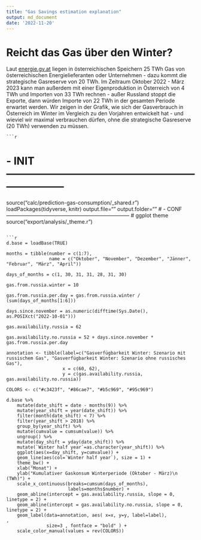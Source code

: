 ```yaml
---
title: "Gas Savings estimation explanation"
output: md_document
date: '2022-11-20'
---
```

# Reicht das Gas über den Winter?

Laut [energie.gv.at](https://energie.gv.at) liegen in österreichischen Speichern 25 TWh Gas von österreichischen Energielieferanten oder Unternehmen - dazu kommt die strategische Gasreserve von 20 TWh. Im Zeitraum Oktober 2022 - März 2023 kann man außerdem mit einer Eigenproduktion in Österreich von 4 TWh und Importen von 33 TWh rechnen - außer Russland stoppt die Exporte, dann würden Importe von 22 TWh in der gesamten Periode erwartet werden. Wir zeigen in der Grafik, wie sich der Gasverbrauch in Österreich im Winter im Vergleich zu den Vorjahren entwickelt hat - und wieviel wir maximal verbrauchen dürfen, ohne die strategische Gasreserve (20 TWh) verwenden zu müssen.  

    ```r
# - INIT -----------------------------------------------------------------------
source("calc/prediction-gas-consumption/_shared.r")
loadPackages(tidyverse, knitr)
output.file=""
output.folder=""
# - CONF -----------------------------------------------------------------------
# ggplot theme
source("export/analysis/_theme.r")
```

```r
d.base = loadBase(TRUE)

months = tibble(number = c(1:7),
                name = c("Oktober", "November", "Dezember", "Jänner", "Februar", "März", "April"))

days_of_months = c(1, 30, 31, 31, 28, 31, 30)

gas.from.russia.winter = 10

gas.from.russia.per.day = gas.from.russia.winter / (sum(days_of_months[1:6]))

days.since.november = as.numeric(difftime(Sys.Date(), as.POSIXct("2022-10-01")))

gas.availability.russia = 62

gas.availability.no.russia = 52 + days.since.november * gas.from.russia.per.day

annotation <- tibble(label=c("Gasverfügbarkeit Winter: Szenario mit russischem Gas", "Gasverfügbarkeit Winter: Szenario ohne russisches Gas"),
                     x = c(60, 62),
                     y = c(gas.availability.russia, gas.availability.no.russia))

COLORS <- c("#c3423f", "#86cae7", "#b5c969", "#95c969")

d.base %>%
    mutate(date_shift = date - months(9)) %>%
    mutate(year_shift = year(date_shift)) %>%
    filter(month(date_shift) < 7) %>%
    filter(year_shift > 2018) %>%
    group_by(year_shift) %>%
    mutate(cumvalue = cumsum(value)) %>%
    ungroup() %>%
    mutate(day_shift = yday(date_shift)) %>%
    mutate(`Winter half year`=as.character(year_shift)) %>%
    ggplot(aes(x=day_shift, y=cumvalue)) +
    geom_line(aes(col=`Winter half year`), size = 1) +
    theme_bw() +
    xlab("Monat") +
    ylab("Kumulativer Gaskonsum Winterperiode (Oktober - März)\n (TWh)") +
    scale_x_continuous(breaks=cumsum(days_of_months),
                       labels=months$number) +
    geom_abline(intercept = gas.availability.russia, slope = 0, linetype = 2) +
    geom_abline(intercept = gas.availability.no.russia, slope = 0, linetype = 2) +
    geom_label(data=annotation, aes( x=x, y=y, label=label),                 ,
               size=3 , fontface = "bold" ) +
    scale_color_manual(values = rev(COLORS))

```
